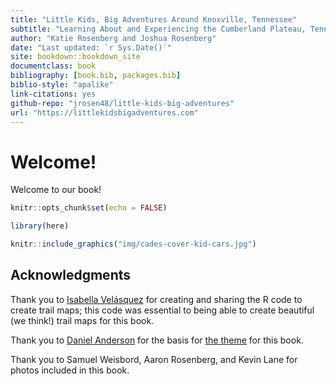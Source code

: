 ```yaml
--- 
title: "Little Kids, Big Adventures Around Knoxville, Tennessee"
subtitle: "Learning About and Experiencing the Cumberland Plateau, Tennessee Valley, and Great Smoky Mountains"
author: "Katie Rosenberg and Joshua Rosenberg"
date: "Last updated: `r Sys.Date()`"
site: bookdown::bookdown_site
documentclass: book
bibliography: [book.bib, packages.bib]
biblio-style: "apalike"
link-citations: yes
github-repo: "jrosen48/little-kids-big-adventures"
url: "https://littlekidsbigadventures.com"
---
```


# Welcome! {-}

Welcome to our book!

```r
knitr::opts_chunk$set(echo = FALSE)
```

```r
library(here)
```

```r
knitr::include_graphics("img/cades-cover-kid-cars.jpg")
```

## Acknowledgments

Thank you to [Isabella Velásquez](https://ivelasq.rbind.io/) for creating and sharing the R code to create trail maps; this code was essential to being able to create beautiful (we think!) trail maps for this book. 

Thank you to [Daniel Anderson](https://github.com/datalorax) for the basis for [the theme](https://github.com/datalorax/sds-r/blob/main/style.css) for this book. 

Thank you to Samuel Weisbord, Aaron Rosenberg, and Kevin Lane for photos included in this book.